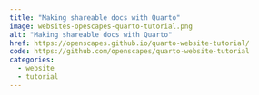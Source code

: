 ```yaml
---
title: "Making shareable docs with Quarto"
image: websites-opescapes-quarto-tutorial.png
alt: "Making shareable docs with Quarto"
href: https://openscapes.github.io/quarto-website-tutorial/
code: https://github.com/openscapes/quarto-website-tutorial
categories:
  - website
  - tutorial
---
```

